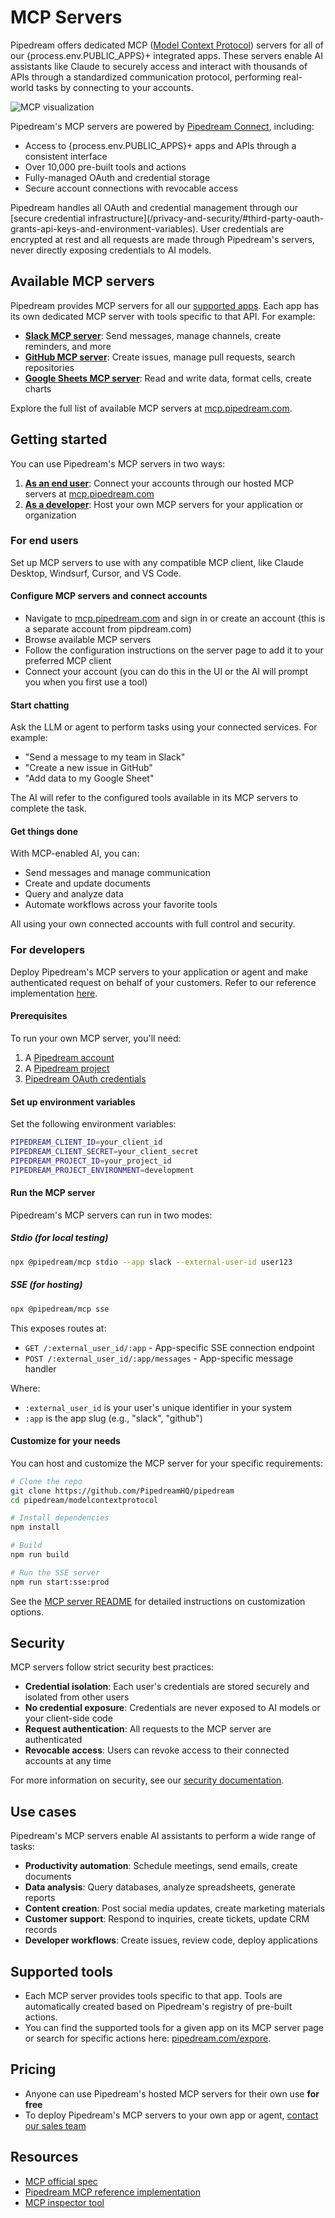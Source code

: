 
# MCP Servers

Pipedream offers dedicated MCP ([Model Context Protocol](https://modelcontextprotocol.io/)) servers for all of our {process.env.PUBLIC_APPS}+ integrated apps. These servers enable AI assistants like Claude to securely access and interact with thousands of APIs through a standardized communication protocol, performing real-world tasks by connecting to your accounts.

![MCP visualization](https://res.cloudinary.com/pipedreamin/image/upload/v1714074324/pd-mcp-illustration_y76lnt.webp)

Pipedream's MCP servers are powered by [Pipedream Connect](https://pipedream.com/docs/connect), including:

- Access to {process.env.PUBLIC_APPS}+ apps and APIs through a consistent interface
- Over 10,000 pre-built tools and actions
- Fully-managed OAuth and credential storage
- Secure account connections with revocable access

<Callout type="info">
Pipedream handles all OAuth and credential management through our [secure credential infrastructure](/privacy-and-security/#third-party-oauth-grants-api-keys-and-environment-variables). User credentials are encrypted at rest and all requests are made through Pipedream's servers, never directly exposing credentials to AI models.
</Callout>

## Available MCP servers

Pipedream provides MCP servers for all our [supported apps](https://pipedream.com/apps). Each app has its own dedicated MCP server with tools specific to that API. For example:

- **[Slack MCP server](https://mcp.pipedream.com/app/slack)**:  Send messages, manage channels, create reminders, and more
- **[GitHub MCP server](https://mcp.pipedream.com/app/github)**:  Create issues, manage pull requests, search repositories
- **[Google Sheets MCP server](https://mcp.pipedream.com/app/google-sheets)**:  Read and write data, format cells, create charts

Explore the full list of available MCP servers at [mcp.pipedream.com](https://mcp.pipedream.com).

## Getting started

You can use Pipedream's MCP servers in two ways:

1. **[As an end user](#for-end-users)**:  Connect your accounts through our hosted MCP servers at [mcp.pipedream.com](https://mcp.pipedream.com)
2. **[As a developer](#for-developers)**:  Host your own MCP servers for your application or organization

### For end users

Set up MCP servers to use with any compatible MCP client, like Claude Desktop, Windsurf, Cursor, and VS Code.

<Steps>

#### Configure MCP servers and connect accounts

- Navigate to [mcp.pipedream.com](https://mcp.pipedream.com) and sign in or create an account (this is a separate account from pipdream.com)
- Browse available MCP servers
- Follow the configuration instructions on the server page to add it to your preferred MCP client
- Connect your account (you can do this in the UI or the AI will prompt you when you first use a tool)

#### Start chatting

Ask the LLM or agent to perform tasks using your connected services. For example:

- "Send a message to my team in Slack"
- "Create a new issue in GitHub"
- "Add data to my Google Sheet"

The AI will refer to the configured tools available in its MCP servers to complete the task.

#### Get things done

With MCP-enabled AI, you can:

- Send messages and manage communication
- Create and update documents
- Query and analyze data
- Automate workflows across your favorite tools

All using your own connected accounts with full control and security.

</Steps>

### For developers

Deploy Pipedream's MCP servers to your application or agent and make authenticated request on behalf of your customers. Refer to our reference implementation [here](https://github.com/PipedreamHQ/pipedream/blob/master/modelcontextprotocol/README.md).

<Steps>

#### Prerequisites

To run your own MCP server, you'll need:

1. A [Pipedream account](https://pipedream.com/auth/signup)
2. A [Pipedream project](/workflows/projects/#creating-projects)
3. [Pipedream OAuth credentials](/connect/managed-auth/oauth-clients/)

#### Set up environment variables

Set the following environment variables:

```bash
PIPEDREAM_CLIENT_ID=your_client_id
PIPEDREAM_CLIENT_SECRET=your_client_secret
PIPEDREAM_PROJECT_ID=your_project_id
PIPEDREAM_PROJECT_ENVIRONMENT=development
```

#### Run the MCP server

Pipedream's MCP servers can run in two modes:

##### Stdio (for local testing)

```bash
npx @pipedream/mcp stdio --app slack --external-user-id user123
```

##### SSE (for hosting)

```bash
npx @pipedream/mcp sse
```

This exposes routes at:
- `GET /:external_user_id/:app` - App-specific SSE connection endpoint
- `POST /:external_user_id/:app/messages` - App-specific message handler

Where:
- `:external_user_id` is your user's unique identifier in your system
- `:app` is the app slug (e.g., "slack", "github")

#### Customize for your needs

You can host and customize the MCP server for your specific requirements:

```bash
# Clone the repo
git clone https://github.com/PipedreamHQ/pipedream
cd pipedream/modelcontextprotocol

# Install dependencies
npm install

# Build
npm run build

# Run the SSE server
npm run start:sse:prod
```

See the [MCP server README](https://github.com/PipedreamHQ/pipedream/blob/master/modelcontextprotocol/README.md) for detailed instructions on customization options.

</Steps>

## Security

MCP servers follow strict security best practices:

- **Credential isolation**:  Each user's credentials are stored securely and isolated from other users
- **No credential exposure**:  Credentials are never exposed to AI models or your client-side code
- **Request authentication**:  All requests to the MCP server are authenticated
- **Revocable access**:  Users can revoke access to their connected accounts at any time

For more information on security, see our [security documentation](/privacy-and-security/).

## Use cases

Pipedream's MCP servers enable AI assistants to perform a wide range of tasks:

- **Productivity automation**:  Schedule meetings, send emails, create documents
- **Data analysis**:  Query databases, analyze spreadsheets, generate reports
- **Content creation**:  Post social media updates, create marketing materials
- **Customer support**:  Respond to inquiries, create tickets, update CRM records
- **Developer workflows**:  Create issues, review code, deploy applications

## Supported tools

- Each MCP server provides tools specific to that app. Tools are automatically created based on Pipedream's registry of pre-built actions.
- You can find the supported tools for a given app on its MCP server page or search for specific actions here: [pipedream.com/expore](https://pipedream.com/explore#popular-actions).

## Pricing

- Anyone can use Pipedream's hosted MCP servers for their own use **for free**
- To deploy Pipedream's MCP servers to your own app or agent, [contact our sales team](https://pipedream.com/pricing?plan=Enterprise)

## Resources

- [MCP official spec](https://modelcontextprotocol.io/)
- [Pipedream MCP reference implementation](https://github.com/PipedreamHQ/pipedream/tree/master/modelcontextprotocol)
- [MCP inspector tool](https://modelcontextprotocol.io/docs/tools/inspector/)